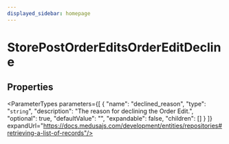 ```yaml
---
displayed_sidebar: homepage
---
```



# StorePostOrderEditsOrderEditDecline

## Properties

<ParameterTypes parameters={[
  {
    "name": "declined_reason",
    "type": "`string`",
    "description": "The reason for declining the Order Edit.",
    "optional": true,
    "defaultValue": "",
    "expandable": false,
    "children": []
  }
]} expandUrl="https://docs.medusajs.com/development/entities/repositories#retrieving-a-list-of-records"/>
